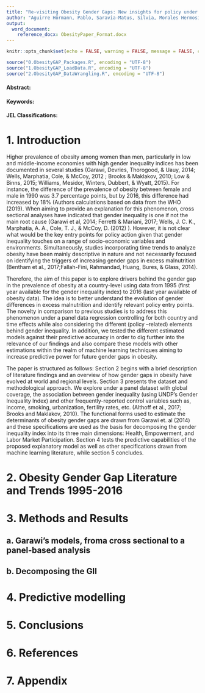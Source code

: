---
title: "Re-visiting Obesity Gender Gaps: New insights for policy under a time-bound perspective"
author: "Aguirre Hörmann, Pablo, Saravia-Matus, Silvia, Morales Hermosilla, Valentina, and Berdegué, Julio"
output: 
  word_document:
    reference_docx: ObesityPaper_Format.docx
---

```{r setup, include=FALSE}
knitr::opts_chunk$set(echo = FALSE, warning = FALSE, message = FALSE, comment = FALSE, cache = TRUE)
```

```{r}
source("0.ObesityGAP_Packages.R", encoding = "UTF-8")
source("1.ObesityGAP_LoadData.R", encoding = "UTF-8")
source("2.ObesityGAP_DataWrangling.R", encoding = "UTF-8")
```

#### Abstract:

#### Keywords:

#### JEL Classifications:

# 1. Introduction

Higher prevalence of obesity among women than men, particularly in low and middle-income economies with high gender inequality indices has been documented in several studies (Garawi, Devries, Thorogood, & Uauy, 2014; Wells, Marphatia, Cole, & McCoy, 2012 ; Brooks & Maklakov, 2010; Low & Binns, 2015; Williams, Mesidor, Winters, Dubbert, & Wyatt, 2015). For instance, the difference of the prevalence of obesity between female and male in 1990 was 3.7 percentage points, but by 2016, this difference had increased by 18% (Authors calculations based on data from the WHO (2019). When aiming to provide an explanation for this phenomenon, cross sectional analyses have indicated that gender inequality is one if not the main root cause (Garawi et al, 2014; Ferretti & Mariani, 2017; Wells, J. C. K., Marphatia, A. A., Cole, T. J., & McCoy, D. (2012) ). However, it is not clear what would be the key entry points for policy action given that gender inequality touches on a range of socio-economic variables and environments. Simultaneously, studies incorporating time trends to analyze obesity have been mainly descriptive in nature and not necessarily focused on identifying the triggers of increasing gender gaps in excess malnutrition (Bentham et al., 2017;Fallah-Fini, Rahmandad, Huang, Bures, & Glass, 2014). 
 
Therefore, the aim of this paper is to explore drivers behind the gender gap in the prevalence of obesity at a country-level using data from 1995 (first year available for the gender inequality index) to 2016 (last year available of obesity data). The idea is to better understand the evolution of gender differences in excess malnutrition and identify relevant policy entry points. The novelty in comparison to previous studies is to address this phenomenon under a panel data regression controlling for both country and time effects while also considering the different (policy –related) elements behind gender inequality. In addition, we  tested the different estimated models against  their predictive accuracy in order to dig further into the relevance of our findings and also compare these models with other estimations within the realm of machine learning techniques aiming to increase predictive power for future gender gaps in obesity. 

The paper is structured as follows: Section 2 begins with a brief description of literature findings and an overview of how gender gaps in obesity have evolved at world and regional levels. Section 3 presents the dataset and methodological approach. We explore under a panel dataset with global coverage, the association between gender inequality (using UNDP’s Gender Inequality Index) and other frequently-reported control variables such as, income, smoking, urbanization, fertility rates, etc. (Althoff et al., 2017; Brooks and Maklakov, 2010). The functional forms used to estimate the determinants of obesity gender gaps are drawn from Garawi et. al (2014) and these specifications are used as the basis for decomposing the gender inequality index into its three main dimensions: Health, Empowerment, and Labor Market Participation.  Section 4 tests the predictive capabilities of the proposed explanatory model as well as other specifications drawn from machine learning literature, while section 5 concludes.

# 2. Obesity Gender Gap Literature and Trends 1995-2016


# 3. Methods and Results

## a. Garawi's models, froma cross sectional to a panel-based analysis

## b. Decomposing the GII


# 4. Predictive modelling


# 5. Conclusions


# 6. References


# 7. Appendix

